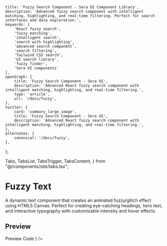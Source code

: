     title: 'Fuzzy Search Component - Sera UI Component Library',
    description: 'Advanced fuzzy search component with intelligent matching, highlighting, and real-time filtering. Perfect for search interfaces and data exploration.',
    keywords: [
        'React fuzzy search',
        'fuzzy matching',
        'intelligent search',
        'search with highlighting',
        'advanced search component',
        'search filtering',
        'Tailwind CSS search',
        'UI search library',
        'fuzzy finder',
        'Sera UI components'
    ],
    openGraph: {
        title: 'Fuzzy Search Component - Sera UI',
        description: 'Advanced React fuzzy search component with intelligent matching, highlighting, and real-time filtering.',
        type: 'article',
        url: '/docs/fuzzy',
    },
    twitter: {
        card: 'summary_large_image',
        title: 'Fuzzy Search Component - Sera UI',
        description: 'Advanced React fuzzy search component with intelligent matching, highlighting, and real-time filtering.',
    },
    alternates: {
        canonical: '/docs/fuzzy',
    },
};

  Tabs,
  TabsList,
  TabsTrigger,
  TabsContent,
} from "@/components/site/tabs.tsx";

<AI dir="left"/>

# Fuzzy Text

A dynamic text component that creates an animated fuzzy/glitch effect using HTML5 Canvas. Perfect for creating eye-catching headings, hero text, and interactive typography with customizable intensity and hover effects.

## Preview

<Tabs defaultValue="preview" className="">
  <TabsList>
    <TabsTrigger value="preview">Preview</TabsTrigger>
    <TabsTrigger value="code">Code</TabsTrigger>
  </TabsList>
  <TabsContent value="preview">
    <ComponentRenderer component={<FuzzyText />} />
  </TabsContent>
  <TabsContent value="code">
    <CodeBlock filePath="src/app/docs/fuzzy/fuzzy.tsx" />
  </TabsContent>
</Tabs>

